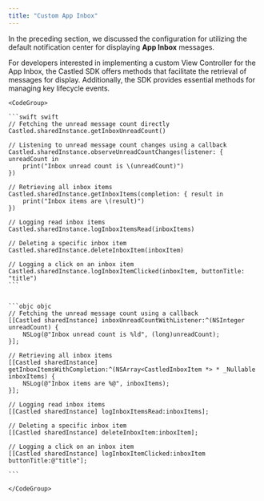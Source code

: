 ```yaml
---
title: "Custom App Inbox"
---
```


In the preceding section, we discussed the configuration for utilizing the default notification center for displaying **App Inbox** messages.

For developers interested in implementing a custom View Controller for the App Inbox, the Castled SDK offers methods that facilitate the retrieval of messages for display. Additionally, the SDK provides essential methods for managing key lifecycle events.

    <CodeGroup>

    ```swift swift
    // Fetching the unread message count directly
    Castled.sharedInstance.getInboxUnreadCount()

    // Listening to unread message count changes using a callback
    Castled.sharedInstance.observeUnreadCountChanges(listener: { unreadCount in
        print("Inbox unread count is \(unreadCount)")
    })

    // Retrieving all inbox items
    Castled.sharedInstance.getInboxItems(completion: { result in
        print("Inbox items are \(result)")
    })

    // Logging read inbox items
    Castled.sharedInstance.logInboxItemsRead(inboxItems)

    // Deleting a specific inbox item
    Castled.sharedInstance.deleteInboxItem(inboxItem)

    // Logging a click on an inbox item
    Castled.sharedInstance.logInboxItemClicked(inboxItem, buttonTitle: "title")
    ```


    ```objc objc
    // Fetching the unread message count using a callback
    [[Castled sharedInstance] inboxUnreadCountWithListener:^(NSInteger unreadCount) {
        NSLog(@"Inbox unread count is %ld", (long)unreadCount);
    }];

    // Retrieving all inbox items
    [[Castled sharedInstance] getInboxItemsWithCompletion:^(NSArray<CastledInboxItem *> * _Nullable inboxItems) {
        NSLog(@"Inbox items are %@", inboxItems);
    }];

    // Logging read inbox items
    [[Castled sharedInstance] logInboxItemsRead:inboxItems];

    // Deleting a specific inbox item
    [[Castled sharedInstance] deleteInboxItem:inboxItem];

    // Logging a click on an inbox item
    [[Castled sharedInstance] logInboxItemClicked:inboxItem buttonTitle:@"title"];

    ```

    </CodeGroup>
